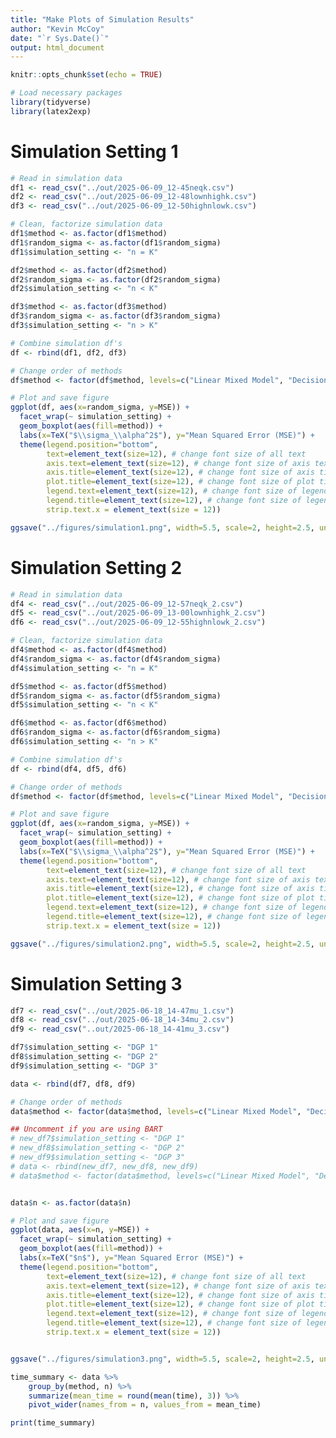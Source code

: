 ```yaml
---
title: "Make Plots of Simulation Results"
author: "Kevin McCoy"
date: "`r Sys.Date()`"
output: html_document
---
```



```r
knitr::opts_chunk$set(echo = TRUE)

# Load necessary packages
library(tidyverse)
library(latex2exp)
```


# Simulation Setting 1


```r
# Read in simulation data
df1 <- read_csv("../out/2025-06-09_12-45neqk.csv")
df2 <- read_csv("../out/2025-06-09_12-48lownhighk.csv")
df3 <- read_csv("../out/2025-06-09_12-50highnlowk.csv")
```


```r
# Clean, factorize simulation data
df1$method <- as.factor(df1$method)
df1$random_sigma <- as.factor(df1$random_sigma)
df1$simulation_setting <- "n = K"

df2$method <- as.factor(df2$method)
df2$random_sigma <- as.factor(df2$random_sigma)
df2$simulation_setting <- "n < K"

df3$method <- as.factor(df3$method)
df3$random_sigma <- as.factor(df3$random_sigma)
df3$simulation_setting <- "n > K"

# Combine simulation df's
df <- rbind(df1, df2, df3)

# Change order of methods
df$method <- factor(df$method, levels=c("Linear Mixed Model", "Decision Tree", "Random Forest", "Weighted Sum-of-Trees", "Weighted Sum-of-Forests"))

# Plot and save figure
ggplot(df, aes(x=random_sigma, y=MSE)) +
  facet_wrap(~ simulation_setting) + 
  geom_boxplot(aes(fill=method)) +
  labs(x=TeX("$\\sigma_\\alpha^2$"), y="Mean Squared Error (MSE)") + 
  theme(legend.position="bottom", 
        text=element_text(size=12), # change font size of all text
        axis.text=element_text(size=12), # change font size of axis text
        axis.title=element_text(size=12), # change font size of axis titles
        plot.title=element_text(size=12), # change font size of plot title
        legend.text=element_text(size=12), # change font size of legend text
        legend.title=element_text(size=12), # change font size of legend title  
        strip.text.x = element_text(size = 12))

ggsave("../figures/simulation1.png", width=5.5, scale=2, height=2.5, units="in", dpi="retina")
```


# Simulation Setting 2


```r
# Read in simulation data
df4 <- read_csv("../out/2025-06-09_12-57neqk_2.csv")
df5 <- read_csv("../out/2025-06-09_13-00lownhighk_2.csv")
df6 <- read_csv("../out/2025-06-09_12-55highnlowk_2.csv")
```


```r
# Clean, factorize simulation data
df4$method <- as.factor(df4$method)
df4$random_sigma <- as.factor(df4$random_sigma)
df4$simulation_setting <- "n = K"

df5$method <- as.factor(df5$method)
df5$random_sigma <- as.factor(df5$random_sigma)
df5$simulation_setting <- "n < K"

df6$method <- as.factor(df6$method)
df6$random_sigma <- as.factor(df6$random_sigma)
df6$simulation_setting <- "n > K"

# Combine simulation df's
df <- rbind(df4, df5, df6)

# Change order of methods
df$method <- factor(df$method, levels=c("Linear Mixed Model", "Decision Tree", "Random Forest", "Weighted Sum-of-Trees", "Weighted Sum-of-Forests"))

# Plot and save figure
ggplot(df, aes(x=random_sigma, y=MSE)) +
  facet_wrap(~ simulation_setting) + 
  geom_boxplot(aes(fill=method)) +
  labs(x=TeX("$\\sigma_\\alpha^2$"), y="Mean Squared Error (MSE)") + 
  theme(legend.position="bottom", 
        text=element_text(size=12), # change font size of all text
        axis.text=element_text(size=12), # change font size of axis text
        axis.title=element_text(size=12), # change font size of axis titles
        plot.title=element_text(size=12), # change font size of plot title
        legend.text=element_text(size=12), # change font size of legend text
        legend.title=element_text(size=12), # change font size of legend title  
        strip.text.x = element_text(size = 12)) 

ggsave("../figures/simulation2.png", width=5.5, scale=2, height=2.5, units="in", dpi="retina")
```


# Simulation Setting 3

```r

df7 <- read_csv("../out/2025-06-18_14-47mu_1.csv")
df8 <- read_csv("../out/2025-06-18_14-34mu_2.csv")
df9 <- read_csv("..out/2025-06-18_14-41mu_3.csv")

```

```r

df7$simulation_setting <- "DGP 1"
df8$simulation_setting <- "DGP 2"
df9$simulation_setting <- "DGP 3"

data <- rbind(df7, df8, df9)

# Change order of methods
data$method <- factor(data$method, levels=c("Linear Mixed Model", "Decision Tree", "Random Forest", "Weighted Sum-of-Trees", "Weighted Sum-of-Forests"))

## Uncomment if you are using BART
# new_df7$simulation_setting <- "DGP 1"
# new_df8$simulation_setting <- "DGP 2"
# new_df9$simulation_setting <- "DGP 3"
# data <- rbind(new_df7, new_df8, new_df9)
# data$method <- factor(data$method, levels=c("Linear Mixed Model", "Decision Tree", "Random Forest", "BART", "Weighted Sum-of-Trees", "Weighted Sum-of-Forests"))


data$n <- as.factor(data$n)

# Plot and save figure
ggplot(data, aes(x=n, y=MSE)) +
  facet_wrap(~ simulation_setting) + 
  geom_boxplot(aes(fill=method)) +
  labs(x=TeX("$n$"), y="Mean Squared Error (MSE)") + 
  theme(legend.position="bottom",
        text=element_text(size=12), # change font size of all text
        axis.text=element_text(size=12), # change font size of axis text
        axis.title=element_text(size=12), # change font size of axis titles
        plot.title=element_text(size=12), # change font size of plot title
        legend.text=element_text(size=12), # change font size of legend text
        legend.title=element_text(size=12), # change font size of legend title
        strip.text.x = element_text(size = 12))


ggsave("../figures/simulation3.png", width=5.5, scale=2, height=2.5, units="in", dpi="retina")

```



####################################################################################################

```r
time_summary <- data %>%
    group_by(method, n) %>%
    summarize(mean_time = round(mean(time), 3)) %>%
    pivot_wider(names_from = n, values_from = mean_time)

print(time_summary)

```
